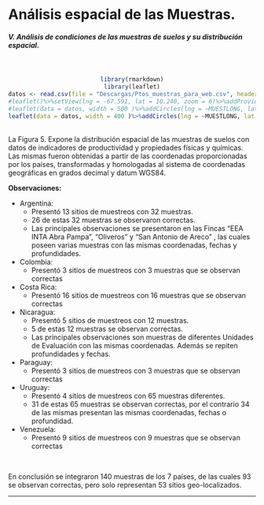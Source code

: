 # Análisis espacial de las Muestras. {-}

##### V. Análisis de condiciones de las muestras de suelos y su distribución espacial. {-}

<br>

<div><center>
```r
library(rmarkdown)
library(leaflet)
datos <- read.csv(file = "Descargas/Ptos_muestras_para_web.csv", header=TRUE)
#leaflet()%>%setView(lng = -67.591, lat = 10.240, zoom = 6)%>%addProviderTiles(providers$Esri.WorldImagery)
#leaflet(data = datos, width = 500 )%>%addCircles(lng = ~MUESTLONG, lat = ~MUESTLATI, color = "red" )%>%addProviderTiles(providers$Esri.WorldImagery%>)
leaflet(data = datos, width = 400 )%>%addCircles(lng = ~MUESTLONG, lat = ~MUESTLATI, popup = ~FINCANOMB, label = ~MUESTRAID1, radius = 10, fill = TRUE, fillColor = "blue", fillOpacity = 0.3, color = "red" )%>%addProviderTiles(providers$Esri.WorldImagery)
```
</center></div>
<br>
La Figura 5. Expone la distribución espacial de las muestras de suelos con datos de indicadores de productividad y propiedades físicas y químicas. Las mismas fueron obtenidas a partir de las coordenadas proporcionadas por los países, transformadas y homologadas al sistema de coordenadas geográficas en grados decimal y datum WGS84.

**Observaciones:**

* Argentina:
  * Presentó 13 sitios de muestreos con 32 muestras.
  * 26 de estas 32 muestras se observaron correctas.
  * Las principales observaciones se presentaron en las Fincas “EEA INTA Abra Pampa”, “Oliveros” y “San Antonio de Areco” , las cuales poseen varias muestras  con las mismas coordenadas, fechas y profundidades.
* Colombia:
  * Presentó 3 sitios de muestreos con 3 muestras que se observan correctas 
* Costa Rica:
  * Presentó 16 sitios de muestreos con 16 muestras que se observan correctas 
* Nicaragua:
  * Presentó 5 sitios de muestreos con 12 muestras.
  * 5 de estas 12 muestras se observan correctas.
  * Las principales observaciones son muestras de diferentes Unidades de Evaluación con las mismas coordenadas. Además se repiten profundidades y fechas.
* Paraguay:
  * Presentó 3 sitios de muestreos con 3 muestras que se observan correctas 
* Uruguay:
  * Presentó 4 sitios de muestreos con 65 muestras diferentes.
  * 31 de estas 65 muestras se observan correctas, por el contrario 34 de las mismas presentan las mismas coordenadas, fechas o profundidad.
* Venezuela:
  * Presentó 9 sitios de muestreos con 9 muestras que se observan correctas 

<br>

En conclusión se integraron 140 muestras de los 7 países, de las cuales 93 se observan correctas, pero solo representan 53 sitios geo-localizados.

---
